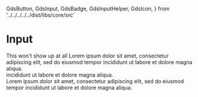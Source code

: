   GdsButton,
  GdsInput,
  GdsBadge,
  GdsInputHelper,
  GdsIcon,
} from '../../../../../dist/libs/core/src'

<Meta title="Components/Input/Text" />

# Input

<gds-main>
  <div>
    <gds-input
      label="I am a label"
      id="test"
      pattern="[a-z]+"
      type="text"
      minlength="3"
      name="test"
      required
    >
      <gds-icon name="calendar" slot="lead" />
      <gds-icon name="x" slot="trail" />
      <gds-icon name="info" slot="help" />
      <gds-badge content="EUR" slot="badge" />
      This won't show up at all
      <gds-input-helper slot="helper" label="Summary" tooltip="Tooltip content is very important" >
        <gds-icon name="info" slot="action"></gds-icon>
        <gds-badge slot="badge" content="120" />
        Lorem ipsum dolor sit amet, consectetur adipiscing elit, sed do eiusmod tempor
        incididunt ut labore et dolore magna aliqua. <br /> incididunt ut labore et dolore
        magna aliqua. <br /> Lorem ipsum dolor sit amet, consectetur adipiscing elit, sed do eiusmod tempor incididunt ut labore et dolore magna aliqua. 
      </gds-input-helper>
    </gds-input>

  </div>
  <div>
    <gds-input label="Label only"></gds-input>
  </div>
  <div>
    <gds-input label="Lead icon">
      <gds-icon name="calendar" slot="lead" />
    </gds-input>
  </div>
  <div>
    <gds-input label="Trail icon">
      <gds-icon name="x" slot="trail" />
    </gds-input>
  </div>
  <div>
    <gds-input label="Trail & Lead">
      <gds-icon name="calendar" slot="lead" />
      <gds-icon name="x" slot="trail" />
    </gds-input>
  </div>
  <div>
    <gds-input label="Lead & Badge">
      <gds-icon name="calendar" slot="lead" />
      <gds-badge content="USD" slot="badge" />
    </gds-input>
  </div>
  <div>
    <gds-input label="Lead, Trail& Badge">
      <gds-icon name="calendar" slot="lead" />
      <gds-icon name="x" slot="trail" />
      <gds-badge content="USD" slot="badge" />
    </gds-input>
  </div>
</gds-main>
